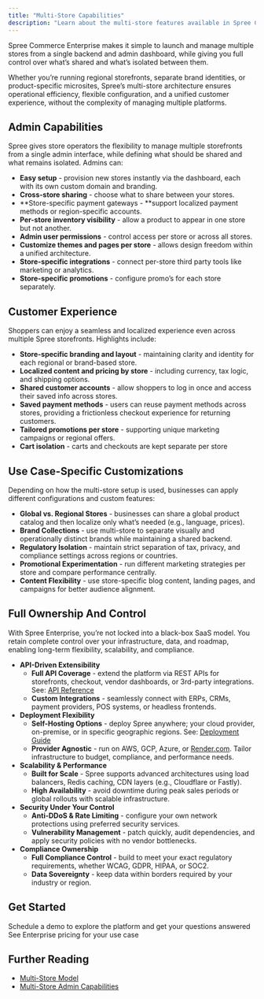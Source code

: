 ```yaml
---
title: "Multi-Store Capabilities"
description: "Learn about the multi-store features available in Spree Commerce."
---
```


Spree Commerce Enterprise makes it simple to launch and manage multiple stores from a single backend and admin dashboard, while giving you full control over what’s shared and what’s isolated between them.

Whether you’re running regional storefronts, separate brand identities, or product-specific microsites, Spree’s multi-store architecture ensures operational efficiency, flexible configuration, and a unified customer experience, without the complexity of managing multiple platforms.

## Admin Capabilities

Spree gives store operators the flexibility to manage multiple storefronts from a single admin interface, while defining what should be shared and what remains isolated. Admins can:

- **Easy setup** - provision new stores instantly via the dashboard, each with its own custom domain and branding.
- **Cross-store sharing** - choose what to share between your stores.
- \*\*Store-specific payment gateways - \*\*support localized payment methods or region-specific accounts.
- **Per-store inventory visibility** - allow a product to appear in one store but not another.
- **Admin user permissions** - control access per store or across all stores.
- **Customize themes and pages per store** - allows design freedom within a unified architecture.
- **Store-specific integrations** - connect per-store third party tools like marketing or analytics.
- **Store-specific promotions** - configure promo’s for each store separately.

## Customer Experience

Shoppers can enjoy a seamless and localized experience even across multiple Spree storefronts. Highlights include:

- **Store-specific branding and layout** - maintaining clarity and identity for each regional or brand-based store.
- **Localized content and pricing by store** - including currency, tax logic, and shipping options.
- **Shared customer accounts** - allow shoppers to log in once and access their saved info across stores.
- **Saved payment methods** - users can reuse payment methods across stores, providing a frictionless checkout experience for returning customers.
- **Tailored promotions per store** - supporting unique marketing campaigns or regional offers.
- **Cart isolation** - carts and checkouts are kept separate per store

## Use Case-Specific Customizations

Depending on how the multi-store setup is used, businesses can apply different configurations and custom features:

- **Global vs. Regional Stores** - businesses can share a global product catalog and then localize only what’s needed (e.g., language, prices).
- **Brand Collections** - use multi-store to separate visually and operationally distinct brands while maintaining a shared backend.
- **Regulatory Isolation** - maintain strict separation of tax, privacy, and compliance settings across regions or countries.
- **Promotional Experimentation** - run different marketing strategies per store and compare performance centrally.
- **Content Flexibility** - use store-specific blog content, landing pages, and campaigns for better audience alignment.

## Full Ownership And Control

With Spree Enterprise, you’re not locked into a black-box SaaS model. You retain complete control over your infrastructure, data, and roadmap, enabling long-term flexibility, scalability, and compliance.

- **API-Driven Extensibility**
  - **Full API Coverage** - extend the platform via REST APIs for storefronts, checkout, vendor dashboards, or 3rd-party integrations. See: [<u>API Reference</u>](https://spreecommerce.org/docs/api-reference/introduction)
  - **Custom Integrations** - seamlessly connect with ERPs, CRMs, payment providers, POS systems, or headless frontends.
- **Deployment Flexibility**
  - **Self-Hosting Options** - deploy Spree anywhere; your cloud provider, on-premise, or in specific geographic regions. See: [<u>Deployment Guide</u>](https://spreecommerce.org/docs/developer/deployment/render)
  - **Provider Agnostic** - run on AWS, GCP, Azure, or [Render.com](http://Render.com). Tailor infrastructure to budget, compliance, and performance needs.
- **Scalability & Performance**
  - **Built for Scale** - Spree supports advanced architectures using load balancers, Redis caching, CDN layers (e.g., Cloudflare or Fastly).
  - **High Availability** - avoid downtime during peak sales periods or global rollouts with scalable infrastructure.
- **Security Under Your Control**
  - **Anti-DDoS & Rate Limiting** - configure your own network protections using preferred security services.
  - **Vulnerability Management** - patch quickly, audit dependencies, and apply security policies with no vendor bottlenecks.
- **Compliance Ownership**
  - **Full Compliance Control** - build to meet your exact regulatory requirements, whether WCAG, GDPR, HIPAA, or SOC2.
  - **Data Sovereignty** - keep data within borders required by your industry or region.

## Get Started

<Columns cols={2}>
  <Card title="Book a Demo" icon="eye" href="https://getvendo.com/book-a-demo/" cta="Click here">
    Schedule a demo to explore the platform and get your questions answered
  </Card>
  <Card title="Ask for Pricing" icon="dollar-sign" href="https://spreecommerce.org/get-started/" cta="Click here">
    See Enterprise pricing for your use case
  </Card>
</Columns>

## Further Reading
- [<u>Multi-Store Model</u>](https://spreecommerce.org/docs/use-case/multi-store/model)
- [<u>Multi-Store Admin Capabilities</u>](https://spreecommerce.org/docs/use-case/multi-store/admin-capabilities)